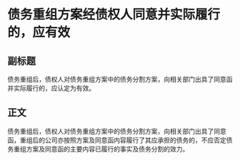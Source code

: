 # 债务重组方案经债权人同意并实际履行的，应有效
## 副标题
债务重组后，债权人对债务重组方案中的债务分割方案，向相关部门出具了同意函并实际履行的，应认定为有效。
## 正文
债务重组后，债权人对债务重组方案中的债务分割方案，向相关部门出具了同意函，重组后的公司亦按照方案及同意函内容履行了其应承担的债务的，不应否定债务重组方案及同意函的主要内容已履行的事实及债务分割的效力。